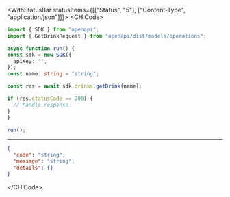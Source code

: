 

<WithStatusBar statusItems={[["Status", "5"], ["Content-Type", "application/json"]]}>
  <CH.Code>
  ```typescript GetDrink.ts
  import { SDK } from "openapi";
import { GetDrinkRequest } from "openapi/dist/models/operations";

async function run() {
  const sdk = new SDK({
    apiKey: "",
  });
const name: string = "string";

  const res = await sdk.drinks.getDrink(name);

  if (res.statusCode == 200) {
    // handle response
  }
}

run();
  ```
  ---

  ```json Example Response
  {
    "code": "string",
    "message": "string",
    "details": {}
  }
  ```
  </CH.Code>
</WithStatusBar>
